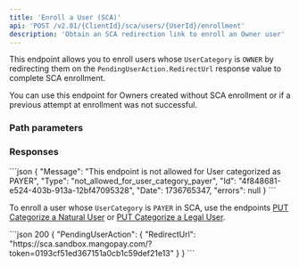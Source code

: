 ```yaml
---
title: 'Enroll a User (SCA)'
api: 'POST /v2.01/{ClientId}/sca/users/{UserId}/enrollment'  
description: 'Obtain an SCA redirection link to enroll an Owner user'
---
```





This endpoint allows you to enroll users whose `UserCategory` is `OWNER` by redirecting them on the `PendingUserAction.RedirectUrl` response value to complete SCA enrollment.

You can use this endpoint for Owners created without SCA enrollment or if a previous attempt at enrollment was not successful.

### Path parameters  

<UserId />  

### Responses  

<AccordionGroup>

<Accordion title="200">  

<PendingUserActionResponse />  

</Accordion>

</AccordionGroup> 

<AccordionGroup>

<Accordion title="400 - Endpoint not allowed if category is PAYER">
```json 
{
    "Message": "This endpoint is not allowed for User categorized as PAYER",
    "Type": "not_allowed_for_user_category_payer",
    "Id": "4f848681-e524-403b-913a-12bf47095328",
    "Date": 1736765347,
    "errors": null
}
```

To enroll a user whose `UserCategory` is `PAYER` in SCA, use the endpoints [PUT Categorize a Natural User](/api-reference/users/categorize-natural-user) or [PUT Categorize a Legal User](/api-reference/users/categorize-legal-user).
</Accordion>

</AccordionGroup>

<ResponseExample>  
```json 200
{
    "PendingUserAction": {
        "RedirectUrl": "https://sca.sandbox.mangopay.com/?token=0193cf51ed367151a0cb1c59def21e13"
    }
}
```
</ResponseExample>  

<RequestExample>  
<RestPostNoBody/>
</RequestExample>